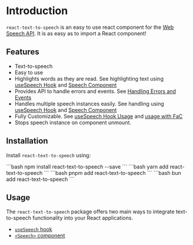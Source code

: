 
# Introduction

`react-text-to-speech` is an easy to use react component for the [Web Speech API](https://developer.mozilla.org/en-US/docs/Web/API/Web_Speech_API). It is as easy as to import a React component!

## Features

- Text-to-speech
- Easy to use
- Highlights words as they are read. See highlighting text using [useSpeech Hook](/docs/usage/useSpeech#highlight-text) and [Speech Component](/docs/usage/speech#highlight-text)
- Provides API to handle errors and events. See [Handling Errors and Events](/docs/usage/useSpeech#handling-errors-and-events)
- Handles multiple speech instances easily. See handling using [useSpeech Hook](/docs/usage/useSpeech#multiple-instance-usage) and [Speech Component](/docs/usage/speech#multiple-instance-usage)
- Fully Customizable. See [useSpeech Hook Usage](/docs/usage/useSpeech) and [usage with FaC](/docs/usage/speech#full-customization)
- Stops speech instance on component unmount.

## Installation

Install `react-text-to-speech` using:

<Tabs>
<TabItem value="npm" label="npm">
```bash
npm install react-text-to-speech --save
```
</TabItem>
<TabItem value="yarn" label="yarn">
```bash 
yarn add react-text-to-speech
```
</TabItem>
<TabItem value="pnpm" label="pnpm">
```bash 
pnpm add react-text-to-speech
```
</TabItem>
<TabItem value="bun" label="bun">
```bash 
bun add react-text-to-speech
```
</TabItem>
</Tabs>

## Usage

The `react-text-to-speech` package offers two main ways to integrate text-to-speech functionality into your React applications.

- [`useSpeech` hook](/docs/usage/useSpeech)
- [`<Speech>` component](/docs/usage/speech)
